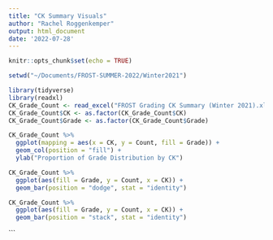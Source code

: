 ```yaml
---
title: "CK Summary Visuals"
author: "Rachel Roggenkemper"
output: html_document
date: '2022-07-28'
---
```


```r
knitr::opts_chunk$set(echo = TRUE)
```

```r
setwd("~/Documents/FROST-SUMMER-2022/Winter2021")

library(tidyverse)
library(readxl)  
CK_Grade_Count <- read_excel("FROST Grading CK Summary (Winter 2021).xlsx")
CK_Grade_Count$CK <- as.factor(CK_Grade_Count$CK)
CK_Grade_Count$Grade <- as.factor(CK_Grade_Count$Grade)
```

```r
CK_Grade_Count %>%
  ggplot(mapping = aes(x = CK, y = Count, fill = Grade)) +
  geom_col(position = "fill") +
  ylab("Proportion of Grade Distribution by CK")
```

```r
CK_Grade_Count %>%
  ggplot(aes(fill = Grade, y = Count, x = CK)) + 
  geom_bar(position = "dodge", stat = "identity")
```

```r
CK_Grade_Count %>%
  ggplot(aes(fill = Grade, y = Count, x = CK)) + 
  geom_bar(position = "stack", stat = "identity")
```
```





